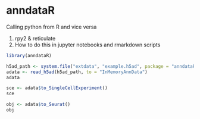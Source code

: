 # anndataR

Calling python from R and vice versa

1. rpy2 & reticulate
2. How to do this in jupyter notebooks and rmarkdown scripts

```r
library(anndataR)

h5ad_path <- system.file("extdata", "example.h5ad", package = "anndataR")
adata <- read_h5ad(h5ad_path, to = "InMemoryAnnData")
adata
```
```r
sce <- adata$to_SingleCellExperiment()
sce
```
```r
obj <- adata$to_Seurat()
obj
```
